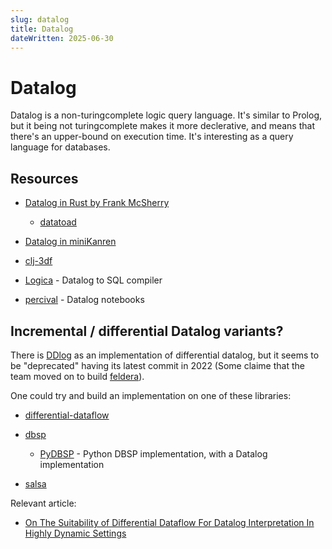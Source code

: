 ```yaml
---
slug: datalog
title: Datalog
dateWritten: 2025-06-30
---
```


# Datalog

Datalog is a non-turingcomplete logic query language.
It's similar to Prolog, but it being not turingcomplete makes it more declerative,
and means that there's an upper-bound on execution time.
It's interesting as a query language for databases.

## Resources

- [Datalog in Rust by Frank McSherry](https://github.com/frankmcsherry/blog/blob/master/posts/2025-06-03.md)

   - [datatoad](https://github.com/frankmcsherry/datatoad)

- [Datalog in miniKanren](https://deosjr.github.io/dynamicland/datalog.html)

- [clj-3df](https://github.com/sixthnormal/clj-3df/tree/master)

- [Logica](https://logica.dev/) - Datalog to SQL compiler

- [percival](https://github.com/ekzhang/percival) - Datalog notebooks

## Incremental / differential Datalog variants?

There is [DDlog](https://github.com/vmware-archive/differential-datalog) as an implementation of differential datalog,
but it seems to be "deprecated" having its latest commit in 2022 (Some claime that the team moved on to build [feldera](https://github.com/feldera/feldera)).

One could try and build an implementation on one of these libraries:

- [differential-dataflow](https://github.com/TimelyDataflow/differential-dataflow)

- [dbsp](https://docs.rs/dbsp/latest/dbsp/)

   - [PyDBSP](https://github.com/brurucy/pydbsp) - Python DBSP implementation, with a Datalog implementation

- [salsa](https://github.com/salsa-rs/salsa)

Relevant article:

- [On The Suitability of Differential Dataflow For Datalog Interpretation In Highly Dynamic Settings](https://dl.acm.org/doi/fullHtml/10.1145/3639592.3639622)
